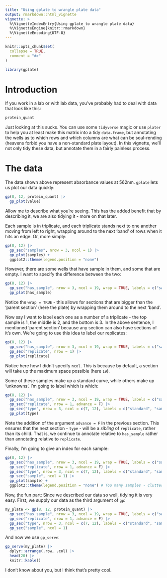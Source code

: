 ```yaml
---
title: "Using gplate to wrangle plate data"
output: rmarkdown::html_vignette
vignette: >
  %\VignetteIndexEntry{Using gplate to wrangle plate data}
  %\VignetteEngine{knitr::rmarkdown}
  %\VignetteEncoding{UTF-8}
---
```


```r
knitr::opts_chunk$set(
  collapse = TRUE,
  comment = "#>"
)
```

```r
library(gplate)
```

# Introduction

If you work in a lab or with lab data, you've probably had to deal with data that look like this:

```r
protein_quant
```

Just looking at this sucks. You can use some `tidyverse` magic or use `plater` to help you at least make this matrix into a tidy `data.frame`, but annotating the wells as to which rows and which columns are what can be soul-rending (heavens forbid you have a non-standard plate layout). In this vignette, we'll not only tidy these data, but annotate them in a fairly painless process.


# The data

The data shown above represent absorbance values at 562nm. `gplate` lets us plot our data quickly:

```r
gp(8, 12, protein_quant) |>
  gp_plot(value)
```

Allow me to describe what you're seeing. This has the added benefit that by describing it, we are also tidying it - more on that later.

Each sample is in triplicate, and each triplicate stands next to one another moving from left to right, wrapping around to the next 'band' of rows when it hits an edge. Or, more simply:

```r
gp(8, 12) |> 
  gp_sec("samples", nrow = 3, ncol = 1) |> 
  gp_plot(samples) +
  ggplot2::theme(legend.position = "none")
```

However, there are some wells that have sample in them, and some that are empty. I want to specify the difference between the two:

```r
gp(8, 12) |> 
  gp_sec("has_sample", nrow = 3, ncol = 19, wrap = TRUE, labels = c("sample")) |> 
  gp_plot(has_sample)
```

Notice the `wrap = TRUE` - this allows for sections that are bigger than the 'parent section' (here the plate) by wrapping them around to the next 'band'.

Now say I want to label each one as a number of a triplicate - the top sample is 1, the middle is 2, and the bottom is 3. In the above sentence, I mentioned 'parent section' because any section can also have sections of it's own. We're going to use this idea to label our replicates:

```r
gp(8, 12) |> 
  gp_sec("has_sample", nrow = 3, ncol = 19, wrap = TRUE, labels = c("sample")) |> 
  gp_sec("replicate", nrow = 1) |> 
  gp_plot(replicate)
```

Notice here how I didn't specify `ncol`. This is because by default, a section will take up the maximum space possible (here `19`). 

Some of these samples make up a standard curve, while others make up 'unknowns'. I'm going to label which is which:

```r
gp(8, 12) |> 
  gp_sec("has_sample", nrow = 3, ncol = 19, wrap = TRUE, labels = c("sample")) |> 
  gp_sec("replicate", nrow = 1, advance = F) |>
  gp_sec("type", nrow = 3, ncol = c(7, 12), labels = c("standard", "sample")) |>
  gp_plot(type)
```

Note the addition of the argument `advance = F` in the previous section. This ensures that the next section - `type` - will be a _sibling_ of `replicate`, rather than its child. That is, we continue to annotate relative to `has_sample` rather than annotating relative to `replicate`.

Finally, I'm going to give an index for each sample:

```r
gp(8, 12) |> 
  gp_sec("has_sample", nrow = 3, ncol = 19, wrap = TRUE, labels = c("sample")) |> 
  gp_sec("replicate", nrow = 1, advance = F) |>
  gp_sec("type", nrow = 3, ncol = c(7, 12), labels = c("standard", "sample")) |>
  gp_sec("sample", ncol = 1) |> 
  gp_plot(sample) +
  ggplot2::theme(legend.position = "none") # Too many samples - clutters the plot
```


Now, the fun part: Since we described our data so well, tidying it is very easy. First, we supply our data as the third argument of `gp`:

```r
my_plate <- gp(8, 12, protein_quant) |> 
  gp_sec("has_sample", nrow = 3, ncol = 19, wrap = TRUE, labels = c("sample")) |> 
  gp_sec("replicate", nrow = 1, advance = F) |>
  gp_sec("type", nrow = 3, ncol = c(7, 12), labels = c("standard", "sample")) |>
  gp_sec("sample", ncol = 1)
```

And now we use `gp_serve`:

```r
gp_serve(my_plate) |> 
  dplyr::arrange(.row, .col) |> 
  head(20) |> 
  knitr::kable()
```

I don't know about you, but I think that's pretty cool.
